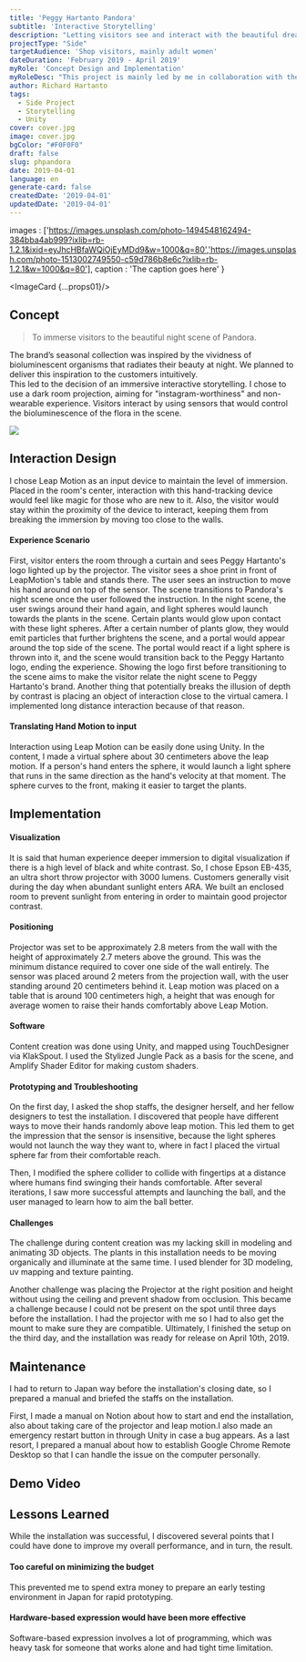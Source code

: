 ```yaml
---
title: 'Peggy Hartanto Pandora'
subtitle: 'Interactive Storytelling'
description: "Letting visitors see and interact with the beautiful dreamy night scene where fashion garments are inspired from."
projectType: "Side"
targetAudience: 'Shop visitors, mainly adult women'
dateDuration: 'February 2019 - April 2019'
myRole: 'Concept Design and Implementation'
myRoleDesc: "This project is mainly led by me in collaboration with the founders of Peggy Hartanto. I designed the concept, created the digital content, and brought it all the way to implementation. I also could not thank you enough to The Blooming Buds, who built the temporary dark room and their specialty in flower decoration to accentuate the Pandora vibe."
author: Richard Hartanto
tags:
  - Side Project
  - Storytelling
  - Unity
cover: cover.jpg
image: cover.jpg
bgColor: "#F0F0F0"
draft: false
slug: phpandora
date: 2019-04-01
language: en
generate-card: false
createdDate: '2019-04-01'
updatedDate: '2019-04-01'
---
```



  images : ['https://images.unsplash.com/photo-1494548162494-384bba4ab999?ixlib=rb-1.2.1&ixid=eyJhcHBfaWQiOjEyMDd9&w=1000&q=80','https://images.unsplash.com/photo-1513002749550-c59d786b8e6c?ixlib=rb-1.2.1&w=1000&q=80'],
  caption : 'The caption goes here'
}

<ImageCard {...props01}/>

## Concept

> To immerse visitors to the beautiful night scene of Pandora.

The brand’s seasonal collection was inspired by the vividness of bioluminescent organisms that radiates their beauty at night. We planned to deliver this inspiration to the customers intuitively.  
This led to the decision of an immersive interactive storytelling. 
I chose to use a dark room projection, aiming for "instagram-worthiness" and non-wearable experience. 
Visitors interact by using sensors that would control the bioluminescence of the flora in the scene.

<img src="./chart02.png"/>


## Interaction Design

I chose Leap Motion as an input device to maintain the level of immersion. 
Placed in the room's center, interaction with this hand-tracking device would feel like magic for those who are new to it. 
Also, the visitor would stay within the proximity of the device to interact, keeping them from breaking the immersion by moving too close to the walls.



#### Experience Scenario

First, visitor enters the room through a curtain and sees Peggy Hartanto's logo lighted up by the projector. The visitor sees a shoe print in front of LeapMotion's table and stands there.
The user sees an instruction to move his hand around on top of the sensor. The scene transitions to Pandora's night scene once the user followed the instruction.
In the night scene, the user swings around their hand again, and light spheres would launch towards the plants in the scene. Certain plants would glow upon contact with these light spheres. After a certain number of plants glow, they would emit particles that further brightens the scene, and a portal would appear around the top side of the scene.
The portal would react if a light sphere is thrown into it, and the scene would transition back to the Peggy Hartanto logo, ending the experience.
Showing the logo first before transitioning to the scene aims to make the visitor relate the night scene to Peggy Hartanto's brand. Another thing that potentially breaks the illusion of depth by contrast is placing an object of interaction close to the virtual camera. I implemented long distance interaction because of that reason.

#### Translating Hand Motion to input

Interaction using Leap Motion can be easily done using Unity. 
In the content, I made a virtual sphere about 30 centimeters above the leap motion. 
If a person's hand enters the sphere, it would launch a light sphere that runs in the same direction as the hand's velocity at that moment. 
The sphere curves to the front, making it easier to target the plants.

## Implementation

#### Visualization

It is said that human experience deeper immersion to digital visualization if there is a high level of black and white contrast. 
So, I chose Epson EB-435, an ultra short throw projector with 3000 lumens. 
Customers generally visit during the day when abundant sunlight enters ARA. 
We built an enclosed room to prevent sunlight from entering in order to maintain good projector contrast.

#### Positioning

Projector was set to be approximately 2.8 meters from the wall with the height of approximately 2.7 meters above the ground. 
This was the minimum distance required to cover one side of the wall entirely. 
The sensor was placed around 2 meters from the projection wall, with the user standing around 20 centimeters behind it. 
Leap motion was placed on a table that is around 100 centimeters high, a height that was enough for average women to raise their hands comfortably above Leap Motion.

#### Software

Content creation was done using Unity, and mapped using TouchDesigner via KlakSpout. 
I used the Stylized Jungle Pack as a basis for the scene, and Amplify Shader Editor for making custom shaders. 

#### Prototyping and Troubleshooting

On the first day, I asked the shop staffs, the designer herself, and her fellow designers to test the installation. 
I discovered that people have different ways to move their hands randomly above leap motion. 
This led them to get the impression that the sensor is insensitive, because the light spheres would not launch the way they want to, where in fact I placed the virtual sphere far from their comfortable reach.

Then, I modified the sphere collider to collide with fingertips at a distance where humans find swinging their hands comfortable. 
After several iterations, I saw more successful attempts and launching the ball, and the user managed to learn how to aim the ball better.

#### Challenges

The challenge during content creation was my lacking skill in modeling and animating 3D objects. 
The plants in this installation needs to be moving organically and illuminate at the same time. 
I used blender for 3D modeling, uv mapping and texture painting.

Another challenge was placing the Projector at the right position and height without using the ceiling and prevent shadow from occlusion. 
This became a challenge because I could not be present on the spot until three days before the installation. 
I had the projector with me so I had to also get the mount to make sure they are compatible.
Ultimately, I finished the setup on the third day, and the installation was ready for release on April 10th, 2019.

## Maintenance

I had to return to Japan way before the installation's closing date, so I prepared a manual and briefed the staffs on the installation.

First, I made a manual on Notion about how to start and end the installation, also about taking care of the projector and leap motion.I also made an emergency restart button in through Unity in case a bug appears. 
As a last resort, I prepared a manual about how to establish Google Chrome Remote Desktop so that I can handle the issue on the computer personally.

## Demo Video

## Lessons Learned

While the installation was successful, I discovered several points that I could have done to improve my overall performance, and in turn, the result.

#### Too careful on minimizing the budget

This prevented me to spend extra money to prepare an early testing environment in Japan for rapid prototyping.

#### Hardware-based expression would have been more effective

Software-based expression involves a lot of programming, which was heavy task for someone that works alone and had tight time limitation.